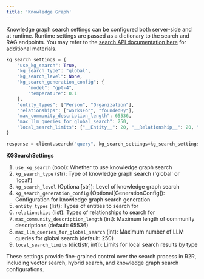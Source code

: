 ```yaml
---
title: 'Knowledge Graph'
---
```

Knowledge graph search settings can be configured both server-side and at runtime. Runtime settings are passed as a dictionary to the search and RAG endpoints. You may refer to the [search API documentation here](/api-reference/endpoint/search) for additional materials.


```python
kg_search_settings = {
    "use_kg_search": True,
    "kg_search_type": "global",
    "kg_search_level": None,
    "kg_search_generation_config": {
        "model": "gpt-4",
        "temperature": 0.1
    },
    "entity_types": ["Person", "Organization"],
    "relationships": ["worksFor", "foundedBy"],
    "max_community_description_length": 65536,
    "max_llm_queries_for_global_search": 250,
    "local_search_limits": {"__Entity__": 20, "__Relationship__": 20, "__Community__": 20}
}

response = client.search("query", kg_search_settings=kg_search_settings)
```

**KGSearchSettings**

1. `use_kg_search` (bool): Whether to use knowledge graph search
2. `kg_search_type` (str): Type of knowledge graph search ('global' or 'local')
3. `kg_search_level` (Optional[str]): Level of knowledge graph search
4. `kg_search_generation_config` (Optional[GenerationConfig]): Configuration for knowledge graph search generation
5. `entity_types` (list): Types of entities to search for
6. `relationships` (list): Types of relationships to search for
7. `max_community_description_length` (int): Maximum length of community descriptions (default: 65536)
8. `max_llm_queries_for_global_search` (int): Maximum number of LLM queries for global search (default: 250)
9. `local_search_limits` (dict[str, int]): Limits for local search results by type

These settings provide fine-grained control over the search process in R2R, including vector search, hybrid search, and knowledge graph search configurations.
